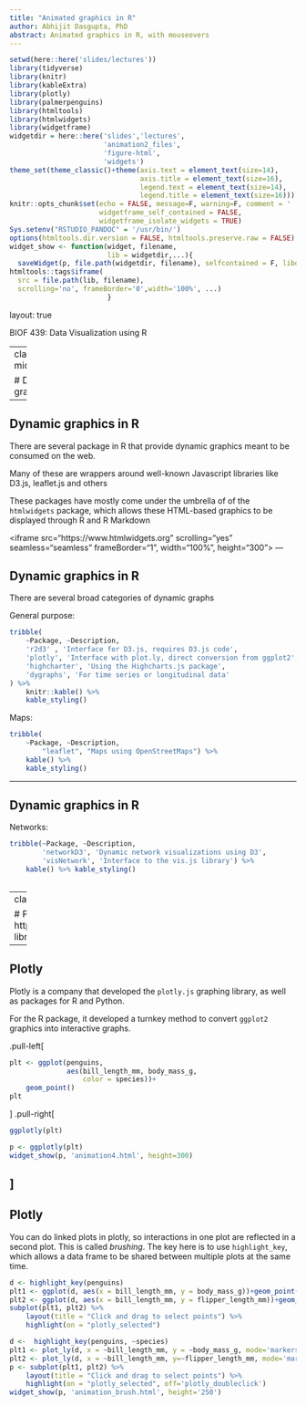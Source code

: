 ```yaml
---
title: "Animated graphics in R"
author: Abhijit Dasgupta, PhD
abstract: Animated graphics in R, with mouseovers
---
```



```r
setwd(here::here('slides/lectures'))
library(tidyverse)
library(knitr)
library(kableExtra)
library(plotly)
library(palmerpenguins)
library(htmltools)
library(htmlwidgets)
library(widgetframe)
widgetdir = here::here('slides','lectures',
                       'animation2_files',
                       'figure-html',
                       'widgets')
theme_set(theme_classic()+theme(axis.text = element_text(size=14),
                                axis.title = element_text(size=16),
                                legend.text = element_text(size=14),
                                legend.title = element_text(size=16)))
knitr::opts_chunk$set(echo = FALSE, message=F, warning=F, comment = ' ', 
                      widgetframe_self_contained = FALSE,
                      widgetframe_isolate_widgets = TRUE)
Sys.setenv("RSTUDIO_PANDOC" = '/usr/bin/')
options(htmltools.dir.version = FALSE, htmltools.preserve.raw = FALSE)
widget_show <- function(widget, filename, 
                        lib = widgetdir,...){
  saveWidget(p, file.path(widgetdir, filename), selfcontained = F, libdir = lib)
htmltools::tags$iframe(
  src = file.path(lib, filename),
  scrolling='no', frameBorder='0',width='100%', ...)
                        }
```

layout: true

<div class="my-header">
<span>BIOF 439: Data Visualization using R</span></div>

---
class: middle,inverse

# Dynamic graphics


---

## Dynamic graphics in R

There are several package in R that provide dynamic graphics meant to be consumed on the web.

Many of these are wrappers around well-known Javascript libraries like D3.js, leaflet.js and others

These packages have mostly come under the umbrella of of the `htmlwidgets` package, which allows these
HTML-based graphics to be displayed through R and R Markdown

<iframe src="https://www.htmlwidgets.org" scrolling="yes" seamless="seamless" frameBorder="1",
  width="100%", height="300"></iframe>
---

## Dynamic graphics in R

There are several broad categories of dynamic graphs

General purpose:

```r
tribble(
    ~Package, ~Description,
    'r2d3' , 'Interface for D3.js, requires D3.js code',
    'plotly', 'Interface with plot.ly, direct conversion from ggplot2',
    'highcharter', 'Using the Highcharts.js package',
    'dygraphs', 'For time series or longitudinal data'
) %>%
    knitr::kable() %>%
    kable_styling()

```

Maps: 

```r
tribble(
    ~Package, ~Description,
        "leaflet", "Maps using OpenStreetMaps") %>%
    kable() %>%
    kable_styling()
```

---

## Dynamic graphics in R

Networks:

```r
tribble(~Package, ~Description,
        'networkD3', 'Dynamic network visualizations using D3',
        'visNetwork', 'Interface to the vis.js library') %>%
    kable() %>% kable_styling()
        
```


---
class: middle, inverse

# Plotly
https://plotly.com/graphing-libraries

---

## Plotly

Plotly is a company that developed the `plotly.js` graphing library, as well as packages for R and Python. 

For the R package, it developed a turnkey method to convert `ggplot2` graphics into interactive graphs.

.pull-left[
```r
plt <- ggplot(penguins,
              aes(bill_length_mm, body_mass_g,
                  color = species))+
    geom_point()
plt
```
]
.pull-right[
```r
ggplotly(plt)
```
```r
p <- ggplotly(plt)
widget_show(p, 'animation4.html', height=300)
```

]
---

## Plotly

You can do linked plots in plotly, so interactions in one plot are reflected in a second plot. This is called _brushing_. The key here is to use `highlight_key`, which allows a data frame to be shared between multiple
plots at the same time. 

```r
d <- highlight_key(penguins)
plt1 <- ggplot(d, aes(x = bill_length_mm, y = body_mass_g))+geom_point()
plt2 <- ggplot(d, aes(x = bill_length_mm, y = flipper_length_mm))+geom_point()
subplot(plt1, plt2) %>% 
    layout(title = "Click and drag to select points") %>%
    highlight(on = "plotly_selected")
```
```r
d <-  highlight_key(penguins, ~species)
plt1 <- plot_ly(d, x = ~bill_length_mm, y = ~body_mass_g, mode='markers', hoverinfo = 'x+y')
plt2 <- plot_ly(d, x = ~bill_length_mm, y=~flipper_length_mm, mode='markers', hoverinfo='x+y')
p <- subplot(plt1, plt2) %>% 
    layout(title = "Click and drag to select points") %>%
    highlight(on = "plotly_selected", off='plotly_doubleclick')
widget_show(p, 'animation_brush.html', height='250')
```

